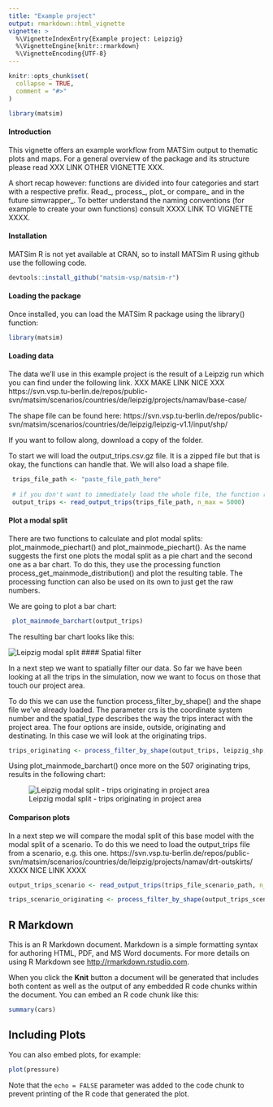 ```yaml
---
title: "Example project"
output: rmarkdown::html_vignette
vignette: >
  %\VignetteIndexEntry{Example project: Leipzig}
  %\VignetteEngine{knitr::rmarkdown}
  %\VignetteEncoding{UTF-8}
---
```


```r
knitr::opts_chunk$set(
  collapse = TRUE,
  comment = "#>"
)
```

```r
library(matsim)
```

#### Introduction

This vignette offers an example workflow from MATSim output to thematic plots and maps. For a general overview of the package and its structure please read XXX LINK OTHER VIGNETTE XXX.

A short recap however: functions are divided into four categories and start with a respective prefix. Read_, process_, plot_ or compare_ and in the future simwrapper_.
To better understand the naming conventions (for example to create your own functions) consult XXXX LINK TO VIGNETTE XXXX.

#### Installation

MATSim R is not yet available at CRAN, so to install MATSim R using github use the following code.

```r
devtools::install_github("matsim-vsp/matsim-r")
```

#### Loading the package
Once installed, you can load the MATSim R package using the library() function:
```r
library(matsim)
```

#### Loading data

The data we'll use in this example project is the result of a Leipzig run which you can find under the following link. XXX MAKE LINK NICE XXX https://svn.vsp.tu-berlin.de/repos/public-svn/matsim/scenarios/countries/de/leipzig/projects/namav/base-case/

The shape file can be found here:
https://svn.vsp.tu-berlin.de/repos/public-svn/matsim/scenarios/countries/de/leipzig/leipzig-v1.1/input/shp/

If you want to follow along, download a copy of the folder.

To start we will load the output_trips.csv.gz file. It is a zipped file but that is okay, the functions can handle that. We will also load a shape file.
```r

 trips_file_path <- "paste_file_path_here"
 
 # if you don't want to immediately load the whole file, the function read_output_trips has the option to only load the first n lines 
 output_trips <- read_output_trips(trips_file_path, n_max = 5000)
```

#### Plot a modal split

There are two functions to calculate and plot modal splits: plot_mainmode_piechart() and plot_mainmode_piechart(). As the name suggests the first one plots the modal split as a pie chart and the second one as a bar chart. To do this, they use the processing function process_get_mainmode_distribution() and plot the resulting table. The processing function can also be used on its own to just get the raw numbers.

We are going to plot a bar chart:

```r

 plot_mainmode_barchart(output_trips)

```

The resulting bar chart looks like this:

![Leipzig modal split](../inst/extdata/Leipzig_modal_split.png)
#### Spatial filter

In a next step we want to spatially filter our data. So far we have been looking at all the trips in the simulation, now we want to focus on those that touch our project area.

To do this we can use the function process_filter_by_shape() and the shape file we've already loaded. The parameter crs is the coordinate system number and the spatial_type describes the way the trips interact with the project area. The four options are inside, outside, originating and destinating. In this case we will look at the originating trips.


```r
trips_originating <- process_filter_by_shape(output_trips, leipzig_shp, crs = 25832, spatial_type = "originating" )
```

Using plot_mainmode_barchart() once more on the 507 originating trips, results in the following chart:

![Leipzig modal split - trips originating in project area](../inst/extdata/Leipzig_modalsplit_originating.png)

#### Comparison plots

In a next step we will compare the modal split of this base model with the modal split of a scenario. To do this we need to load the output_trips file from a scenario, e.g. this one. https://svn.vsp.tu-berlin.de/repos/public-svn/matsim/scenarios/countries/de/leipzig/projects/namav/drt-outskirts/ XXXX NICE LINK XXXX

```r

output_trips_scenario <- read_output_trips(trips_file_scenario_path, n_max = 5000)

trips_scenario_originating <- process_filter_by_shape(output_trips_scenario, leipzig_shp, crs = 25832, spatial_type = "originating")

```

## R Markdown

This is an R Markdown document. Markdown is a simple formatting syntax for authoring HTML, PDF, and MS Word documents. For more details on using R Markdown see <http://rmarkdown.rstudio.com>.

When you click the **Knit** button a document will be generated that includes both content as well as the output of any embedded R code chunks within the document. You can embed an R code chunk like this:

```r
summary(cars)
```

## Including Plots

You can also embed plots, for example:

```r
plot(pressure)
```

Note that the `echo = FALSE` parameter was added to the code chunk to prevent printing of the R code that generated the plot.
